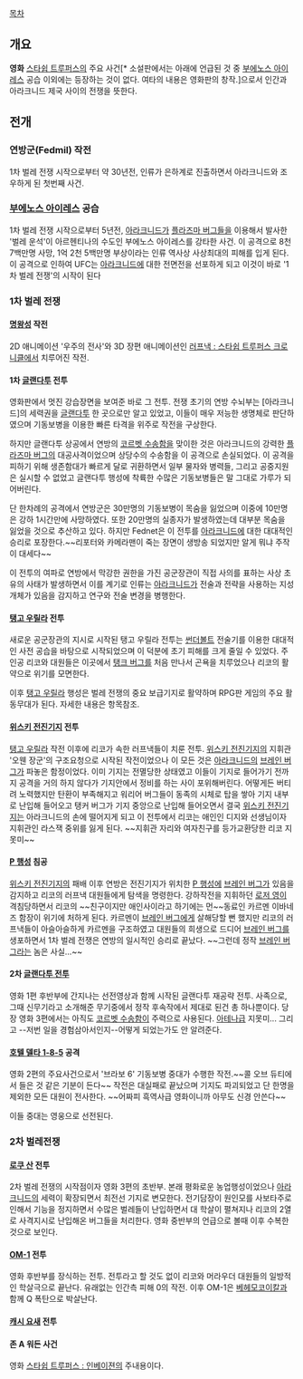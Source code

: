 [[목차]]

== 개요 ==
'''영화''' [[스타쉽 트루퍼스]]의 주요 사건[* 소설판에서는 아래에 언급된 것 중 [[부에노스 아이레스]] 공습 이외에는 등장하는 것이 없다. 여타의 내용은 영화판의 창작.]으로서 인간과 아라크니드 제국 사이의 전쟁을 뜻한다.

== 전개 ==

=== 연방군(Fedmil) 작전 ===
1차 벌레 전쟁 시작으로부터 약 30년전, 인류가 은하계로 진출하면서 아라크니드와 조우하게 된 첫번째 사건.

=== [[부에노스 아이레스]] 공습 ===
1차 벌레 전쟁 시작으로부터 5년전, [[아라크니드]]가 [[플라즈마 버그]]들을 이용해서 발사한 '벌레 운석'이 아르헨티나의 수도인 부에노스 아이레스를 강타한 사건. 이 공격으로 8천 7백만명 사망, 1억 2천 5백만명 부상이라는 인류 역사상 사상최대의 피해를 입게 된다.
이 공격으로 인하여 UFC는 [[아라크니드]]에 대한 전면전을 선포하게 되고 이것이 바로 '1차 벌레 전쟁'의 시작이 된다 

=== 1차 벌레 전쟁 ===

==== [[명왕성]] 작전 ====
2D 애니메이션 '우주의 전사'와 3D 장편 애니메이션인 [[러프낵 : 스타쉽 트루퍼스 크로니클]]에서 치루어진 작전.

==== 1차 [[글랜다투]] 전투 ====
영화판에서 멋진 강습장면을 보여준 바로 그 전투. 전쟁 초기의 연방 수뇌부는 [아라크니드]의 세력권을 [[글랜다투]] 한 곳으로만 알고 있었고, 이들이 매우 저능한 생명체로 판단하였으며 기동보병을 이용한 빠른 타격을 위주로 작전을 구상한다.

하지만 글랜다투 상공에서 연방의 [[코르벳 수송함]]을 맞이한 것은 아라크니드의 강력한 [[플라즈마 버그]]의 대공사격이었으며 상당수의 수송함을 이 공격으로 손실되었다. 이 공격을 피하기 위해 생존함대가 빠르게 달로 귀환하면서 일부 물자와 병력들, 그리고 공중지원은 실시할 수 없었고 글랜다투 행성에 착륙한 수많은 기동보병들은 말 그대로 가루가 되어버린다.

단 한차례의 공격에서 연방군은 30만명의 기동보병이 목숨을 잃었으며 이중에 10만명은 강하 1시간만에 사망하였다. 또한 20만명의 실종자가 발생하였는데 대부분 목숨을 잃었을 것으로 추산하고 있다. 하지만 Fednet은 이 전투를 [[아라크니드]]에 대한 대대적인 승리로 포장한다.~~리포터와 카메라맨이 죽는 장면이 생방송 되었지만 알게 뭐냐 주작이 대세다~~

이 전투의 여파로 연방에서 막강한 권한을 가진 공군장관이 직접 사의를 표하는 사상 초유의 사태가 발생하면서 이를 계기로 인류는 [[아라크니드]]가 전술과 전략을 사용하는 지성개체가 있음을 감지하고 연구와 전술 변경을 병행한다.

==== [[탱고 우릴라]] 전투 ====
새로운 공군장관의 지시로 시작된 탱고 우릴라 전투는 [[썬더볼트]] 전술기를 이용한 대대적인 사전 공습을 바탕으로 시작되었으며 이 덕분에 초기 피해를 크게 줄일 수 있었다. 주인공 리코와 대원들은 이곳에서 [[탱크 버그]]를 처음 만나서 곤욕을 치루었으나 리코의 활약으로 위기를 모면한다. 

이후 [[탱고 우릴라]] 행성은 벌레 전쟁의 중요 보급기지로 활약하며 RPG판 게임의 주요 활동무대가 된다. 자세한 내용은 항목참조.

==== [[위스키 전진기지]] 전투 ====
[[탱고 우릴라]] 작전 이후에 리코가 속한 러프낵들이 치룬 전투. [[위스키 전진기지]]의 지휘관 '오웬 장군'의 구조요청으로 시작된 작전이었으나 이 모든 것은 [[아라크니드]]의 [[브레인 버그]]가 파놓은 함정이었다. 이미 기지는 전멸당한 상태였고 이들이 기지로 들어가기 전까지 공격을 거의 하지 않다가 기지안에서 정비를 하는 사이 포위해버린다.
어떻게든 버티려 노력했지만 탄환이 부족해지고 워리어 버그들이 동족의 시체로 탑을 쌓아 기지 내부로 난입해 들어오고 탱커 버그가 기지 중앙으로 난입해 들어오면서 결국 [[위스키 전진기지]]는 아라크니드의 손에 떨어지게 되고 이 전투에서 리코는 애인인 디지와 선생님이자 지휘관인 라스잭 중위를 잃게 된다. ~~지휘관 자리와 여자친구를 등가교환당한 리코 지못미~~

==== [[P 행성]] 침공 ====
[[위스키 전진기지]]의 패배 이후 연방은 전진기지가 위치한 [[P 행성]]에 [[브레인 버그]]가 있음을 감지하고 리코의 러프낵 대원들에게 탐색을 명령한다. 강하작전을 지휘하던 [[로저 영]]이 격침당하면서 리코의 ~~친구이지만 애인사이라고 하기에는 먼~~동료인 카르멘 이바네즈 함장이 위기에 처하게 된다. 카르멘이 [[브레인 버그]]에게 살해당할 뻔 했지만 리코의 러프낵들이 아슬아슬하게 카르멘을 구조하였고 대원들의 희생으로 드디어 [[브레인 버그]]를 생포하면서 1차 벌레 전쟁은 연방의 일시적인 승리로 끝났다. ~~그런데 정작 [[브레인 버그]]라는 놈은 사실...~~

==== 2차 [[글랜다투 전투]] ====
영화 1편 후반부에 간지나는 선전영상과 함께 시작된 글랜다투 재공략 전투. 사족으로, 그때 신무기라고 소개해준 무기중에서 정작 후속작에서 제대로 된건 총 하나뿐이다. 당장 영화 3편에서는 아직도 [[코르벳 수송함]]이 주력으로 사용된다. [[아테나급]] 지못미...
그리고 --저번 일을 경험삼아서인지--어떻게 되었는가도 안 알려준다.

==== [[호텔 델타 1-8-5]] 공격 ====
영화 2편의 주요사건으로서 '브라보 6' 기동보병 중대가 수행한 작전.~~콜 오브 듀티에서 들은 것 같은 기분이 든다~~ 작전은 대실패로 끝났으며 기지도 파괴되었고 단 한명을 제외한 모든 대원이 전사한다. ~~어짜피 흑역사급 영화이니까 아무도 신경 안쓴다~~

이들 중대는 영웅으로 선전된다.
=== 2차 벌레전쟁 ===

==== [[로쿠 산]] 전투 ====
2차 벌레 전쟁의 시작점이자 영화 3편의 초반부. 본래 평화로운 농업행성이었으나 [[아라크니드]]의 세력이 확장되면서 최전선 기지로 변모한다. 전기담장이 원인모를 사보타주로 인해서 기능을 정지하면서 수많은 벌레들이 난입하면서 대 학살이 펼쳐지나 리코의 2열로 사격지시로 난입해온 버그들을 처리한다. 영화 중반부의 언급으로 볼때 이후 수복한 것으로 보인다.

==== [[OM-1]] 전투 ====
영화 후반부를 장식하는 전투. 전투라고 할 것도 없이 리코와 머라우더 대원들의 일방적인 학살극으로 끝난다. 유래없는 인간측 피해 0의 작전. 이후 OM-1은 [[베헤모코이칼]]과 함께 Q 폭탄으로 박살난다.

==== [[캐시 요새]] 전투 ====

==== 존 A 워든 사건 ====
영화 [[스타쉽 트루퍼스 : 인베이젼]]의 주내용이다.
